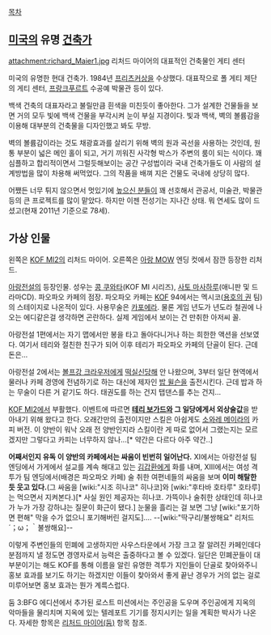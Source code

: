 [[목차]]

== [[미국]]의 유명 [[건축가]] == 

attachment:richard_Maier1.jpg
리처드 마이어의 대표적인 건축물인 게티 센터

미국의 유명한 현대 건축가. 1984년 [[프리츠커상]]을 수상했다.
대표작으로 폴 게티 제단의 게티 센터, [[프랑크푸르트]] 수공예 박물관 등이 있다.

백색 건축의 대표자라고 불릴만큼 흰색을 미친듯이 좋아한다. 그가 설계한 건물들을 보면 거의 모두 빛에 백색 건물을 부각시켜 눈이 부실 지경이다. 빛과 백색, 벽의 볼륨감을 이용해 대부분의 건축물을 디자인했고 봐도 무방.

벽의 볼륨감이라는 것도 채광효과를 살리기 위해 벽의 원과 곡선을 사용하는 것인데, 원통 부분이 넓은 메인 홀이 되고, 거기 끼워진 사각형 박스가 주변의 룸이 되는 식이다. 꽤 심플하고 합리적이면서 그럴듯해보이는 공간 구성법이라 국내 건축가들도 이 사람의 설계방법을 많이 차용해 써먹었다. 그의 작품을 배껴 지은 건물도 국내에 상당히 많다.

어쨌든 너무 튀지 않으면서 멋있기에 [[높으신 분들]]이 꽤 선호해서 관공서, 미술관, 박물관등의 큰 프로젝트를 많이 맡았다. 하지만 이젠 전성기는 지나간 상태. 뭐 연세도 많이 드셨고(현재 2011년 기준으로 78세).


== 가상 인물 ==
{{{#!html
<img src =http://images2.wikia.nocookie.net/__cb20080213022205/snk/images/thumb/b/b5/Richardmeyer-mi2x.jpg/223px-Richardmeyer-mi2x.jpg> <img src =http://images3.wikia.nocookie.net/__cb20080321183617/snk/images/thumb/d/d8/Richard-garou.gif/446px-Richard-garou.gif width=300>}}}
왼쪽은 [[KOF MI2]]의 리처드 마이어. 오른쪽은 [[아랑 MOW]] 엔딩 컷에서 잠깐 등장한 리처드.

[[아랑전설]]의 등장인물. 성우는 [[콩 쿠와타]](KOF MI 시리즈), [[사토 마사하루]](애니판 및 드라마CD). 파오파오 카페의 점장. 파오파오 카페는 [[KOF]] 94에서는 멕시코([[용호의 권]] 팀)의 스테이지로 나온적이 있다. 사용무술은 [[카포에라]]. 물론 게임 년도가 년도라 철권에 나오는 에디같은걸 생각하면 곤란하다. 실제 게임에서 보이는 건 만취한 아저씨 꼴.

아랑전설 1편에서는 자기 맵에서만 봉을 타고 돌아다니거나 하는 희한한 액션을 선보였다. 여기서 테리와 절친한 친구가 되어 이후 테리가 파오파오 카페의 단골이 된다. 근데 돈은...

아랑전설 2에서는 [[볼프강 크라우저]]에게 [[떡실신]]당해 안 나왔으며, 3부터 일단 현역에서 물러나 카페 경영에 전념하기로 하는 대신에 제자인 [[밥 윌슨]]을 출전시킨다. 근데 밥과 하는 무술이 다른 거 같기도 하다. 태권도를 하는 건지 탭댄스를 추는 건지...

[[KOF MI2]]에서 부활했다. 이벤트에 따르면 '''[[테리 보가드]]와 그 일당에게서 외상술값'''을 받아내기 위해 왔다고 한다. 오래간만의 출전이지만 스킬은 아쉽게도 [[소와레 메이라]]의 카피 버전. 이 양반이 워낙 오래 전 양반인지라 스킬이란 게 따로 없어서 그랬는지는 모르겠지만 그렇다고 카피는 너무하지 않나...[* 약간은 다르다 아주 약간..]

'''어째서인지 유독 이 양반의 카페에서는 싸움이 빈번히 일어난다.''' XI에서는 아랑전설 팀 엔딩에서 가게에서 설교를 계속 해대고 있는 [[김갑환]]에게 화를 내며, XIII에서는 여성 격투가 팀 엔딩에서(배경은 파오파오 카페) 술 취한 여편네들의 싸움을 보며 '''이미 해탈한 듯 웃고 있다.'''(그 싸움을 [wiki:"시조 히나코" 히나코]와 [wiki:"후타바 호타루" 호타루]는 먹으면서 지켜본다.)[* 사실 원인 제공자는 히나코. 가뜩이나 술취한 상태인데 히나코가 누가 가장 강하냐는 질문이 화근이 됐다.] 눈물을 흘리는 걸 보면 그냥 [wiki:"포기하면 편해" 막을 수가 없으니 포기해버린 걸지도]…. --[wiki:"딱구리/불쌍해요" 리처드 ´；ω；｀불쌍해요]--


이렇게 주변인들의 민폐에 고생하지만 사우스타운에서 가장 크고 잘 알려진 카페인데다 분점까지 낼 정도면 경영자로서 능력은 출중하다고 볼 수 있겠다. 일단은 민폐꾼들이 대부분이기는 해도 KOF를 통해 이름을 알린 유명한 격투가 지인들이 단골로 찾아와주니 홍보 효과를 보기도 하기는 하겠지만 이들이 찾아와서 좋게 끝난 경우가 거의 없는 걸로 미루어보면 홍보 효과는 뭔가 계륵스럽다.

둠 3:BFG 에디션에서 추가된 로스트 미션에서는 주인공을 도우며 주인공에게 지옥의 악마들을 물리치며 지옥에 있는 텔레포트 기기를 정지시키는 일을 계획한 박사가 나온다. 자세한 항목은 [[리처드 마이어(둠)]] 항목 참조.
